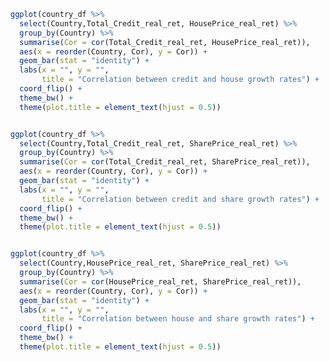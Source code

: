 
<!-- Correlations -->

```r

ggplot(country_df %>% 
  select(Country,Total_Credit_real_ret, HousePrice_real_ret) %>% 
  group_by(Country) %>% 
  summarise(Cor = cor(Total_Credit_real_ret, HousePrice_real_ret)),
  aes(x = reorder(Country, Cor), y = Cor)) + 
  geom_bar(stat = "identity") + 
  labs(x = "", y = "",
       title = "Correlation between credit and house growth rates") + 
  coord_flip() + 
  theme_bw() + 
  theme(plot.title = element_text(hjust = 0.5))


ggplot(country_df %>% 
  select(Country,Total_Credit_real_ret, SharePrice_real_ret) %>% 
  group_by(Country) %>% 
  summarise(Cor = cor(Total_Credit_real_ret, SharePrice_real_ret)),
  aes(x = reorder(Country, Cor), y = Cor)) + 
  geom_bar(stat = "identity") + 
  labs(x = "", y = "",
       title = "Correlation between credit and share growth rates") + 
  coord_flip() + 
  theme_bw() + 
  theme(plot.title = element_text(hjust = 0.5))


ggplot(country_df %>% 
  select(Country,HousePrice_real_ret, SharePrice_real_ret) %>% 
  group_by(Country) %>% 
  summarise(Cor = cor(HousePrice_real_ret, SharePrice_real_ret)),
  aes(x = reorder(Country, Cor), y = Cor)) + 
  geom_bar(stat = "identity") + 
  labs(x = "", y = "",
       title = "Correlation between house and share growth rates") + 
  coord_flip() + 
  theme_bw() + 
  theme(plot.title = element_text(hjust = 0.5))

```

